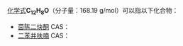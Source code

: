 {{DISPLAYTITLE:C<sub>12</sub>H<sub>8</sub>O}}{{MolFormDisambigNav|C=12|H=8|O=1}}
[[化学式|化学式]]'''C<sub>12</sub>H<sub>8</sub>O'''（分子量：168.19 g/mol）可以指以下化合物：

*[[茵陈二炔酮|茵陈二炔酮]] CAS：{{CAS|495-74-9}}
*[[二苯并呋喃|二苯并呋喃]] CAS：{{CAS|132-64-9}}
{{Isomerdab}}